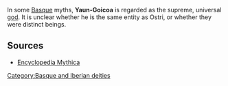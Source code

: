 In some [[Basque]] myths, '''Yaun-Goicoa''' is regarded as the supreme, universal [[god]]. It is unclear whether he is the same entity as Ostri, or whether they were distinct beings.

==Sources==
*[http://www.pantheon.org Encyclopedia Mythica]


[[Category:Basque and Iberian deities]]
{{myth-stub}}
